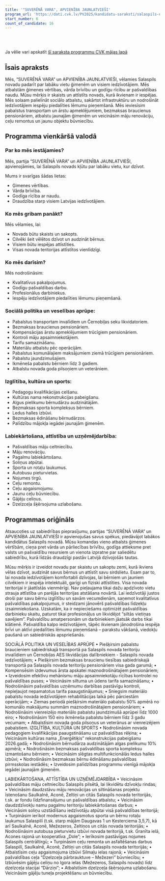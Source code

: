 ```yaml
---
title: '"SUVERĒNĀ VARA", APVIENĪBA JAUNLATVIEŠI'
program_url: 'https://dati.cvk.lv/PV2025/kandidatu-saraksti/salaspils-novads/suverena-vara-apvieniba-jaunlatviesi'
start_number: 6
count_of_candidate: 16
---
```



<Badge text="Ģimenes vērtības" variant="note" size="small" /> <Badge text="Pašvaldības līdzekļu optimizācija" variant="note" size="small" /> <Badge text="Sociālā atbalsta palielināšana" variant="note" size="small" /> <Badge text="Infrastruktūras attīstība" variant="note" size="small" /> <Badge text="Iedzīvotāju līdzdalība" variant="note" size="small" />

<br/><br/> 

<Card title='Šis ir mākslīga intelekta ģenerēts apraksts' icon='starlight'>
    Ja vēlie vari apskatīt <a href={frontmatter.program_url} target='_blank'>šī saraksta programmu CVK mājas lapā</a>
    </Card>

## Īsais apraksts

Mēs, “SUVERĒNĀ VARA” un APVIENĪBA JAUNLATVIEŠI, vēlamies Salaspils novadu padarīt par labāku vietu ģimenēm un visiem iedzīvotājiem. Mēs atbalstām ģimenes vērtības, vārda brīvību un godīgu rīcību ar pašvaldības naudu. Mūsu mērķis ir skaists un attīstīts novads, kurā ikvienam ir iespējas. Mēs solaam palielināt sociālo atbalstu, sakārtot infrastruktūru un nodrošināt iedzīvotājiem iespēju piedalīties lēmumu pieņemšanā. Mēs ieviesīsim pabalstus transportam un ārstu apmeklējumiem, bezmaksas braucienus pensionāriem, atbalstu jaunajām ģimenēm un veicināsim māju renovāciju, ceļu remontus un jaunu objektu būvniecību.

## Programma vienkāršā valodā

### Par ko mēs iestājamies?

Mēs, partija “SUVERĒNĀ VARA” un APVIENĪBA JAUNLATVIEŠI, apvienojāmies, lai Salaspils novads kļūtu par labāku vietu, kur dzīvot.

Mums ir svarīgas šādas lietas:

*   Ģimenes vērtības.
*   Vārda brīvība.
*   Godīga rīcība ar naudu.
*   Draudzība starp visiem Latvijas iedzīvotājiem.

### Ko mēs gribam panākt?

Mēs vēlamies, lai:

*   Novads būtu skaists un sakopts.
*   Cilvēki šeit vēlētos dzīvot un audzināt bērnus.
*   Visiem būtu iespējas attīstīties.
*   Visas novada teritorijas attīstītos vienlīdzīgi.

### Ko mēs darīsim?

Mēs nodrošināsim:

*   Kvalitatīvus pakalpojumus.
*   Godīgu pašvaldības darbu.
*   Profesionālus darbiniekus.
*   Iespēju iedzīvotājiem piedalīties lēmumu pieņemšanā.

### Sociālā politika un veselības aprūpe:

*   Pabalstus transportam invalīdiem un Černobiļas seku likvidatoriem.
*   Bezmaksas braucienus pensionāriem.
*   Kompensācijas ārstu apmeklējumiem trūcīgiem pensionāriem.
*   Kontroli māju apsaimniekotājiem.
*   Tarifu samazināšanu.
*   Materiālu atbalstu pēc operācijām.
*   Pabalstus komunālajiem maksājumiem ziemā trūcīgiem pensionāriem.
*   Pabalstu jaundzimušajiem.
*   Ikmēneša pabalstu bērniem līdz 3 gadiem.
*   Atbalstu novada goda pilsoņiem un veterāniem.

### Izglītība, kultūra un sports:

*   Pedagogu kvalifikācijas celšanu.
*   Kultūras nama rekonstrukcijas pabeigšanu.
*   Algus pielikumu bērnudārzu audzinātājām.
*   Bezmaksas sporta kompleksus bērniem.
*   Ledus halles izbūvi.
*   Bezmaksas ēdināšanu bērnudārzos.
*   Palīdzību mājokļa iegādei jaunajām ģimenēm.

### Labiekārtošana, attīstība un uzņēmējdarbība:

*   Pašvaldības māju celtniecību.
*   Māju renovāciju.
*   Pagalmu labiekārtošanu.
*   Soliņus atpūtai.
*   Sporta un rotaļu laukumus.
*   Autobusu pieturvietas.
*   Nojumes tirgū.
*   Ceļu remontu.
*   Ceļu apgaismojumu.
*   Jaunu ceļu būvniecību.
*   Gājēju celiņus.
*   Dzelzceļa šķērsojuma uzlabošanu.

## Programmas oriģināls

Atsaucoties uz sabiedrības pieprasījumu, partijas “SUVERĒNĀ VARA” un APVIENĪBA JAUNLATVIEŠI ir apvienojušas savus spēkus, piedāvājot labākos kandidātus Salaspils novadā.
Mūsu komandas vieno atbalsts ģimenes vērtībām, cieņa pret vārda un pārliecības brīvību, godīga attieksme pret valsts un pašvaldību resursiem un vienota izpratne par saliedētu sabiedrību, kurā līdzās draudzīgi pastāv Latvijā dzīvojošās tautas.

Mūsu mērķis ir izveidot novadu par skaistu un sakoptu zemi, kurā ikviens vēlas dzīvot, audzināt savus bērnus un attīstīt savu sirdslietu. Esam par to, lai novada iedzīvotājiem komfortabli dzīvojas, lai bērniem un jauniem cilvēkiem ir iespēja intelektuāli, garīgi un fiziski attīstīties.
Visa novada teritorijai ir jāattīstās vienmērīgi. Nav pieļaujama tikai dažu apdzīvoto vietu strauja attīstība un parējās teritorijas atstāšana novārtā.
Lai iedzīvotāji justos droši par savu bērnu izglītību un savām vecumdienām, saņemot kvalitatīvus pašvaldības pakalpojumus, ir steidzami jānovērš pašvaldības līdzekļu izsaimniekošana. Uzskatām, ka ir nepieciešams optimizēt pašvaldības darbinieku skaitu, paturot tikai profesionāļus un likvidējot “siltās vietiņas savējiem”. Pašvaldību amatpersonām un darbiniekiem jāatsāk darbs tikai klātienē.
Pašvaldība kalpo iedzīvotājiem, tāpēc ikvienam jānodrošina iespēja brīvi un aktīvi piedalīties lēmumu pieņemšanā – parakstu vākšanā, viedokļu paušanā un sabiedriskās apspriešanās.

SOCIĀLĀ POLITIKA UN VESELĪBAS APRŪPE
• Piešķirsim pabalstu braucieniem sabiedriskajā transportā pa Salaspils novada teritoriju invalīdiem un Černobiļas AES likvidācijas dalībniekiem - Salaspils novada iedzīvotājiem;
• Piešķirsim bezmaksas braucienu tiesības sabiedriskajā transportā pa Salaspils novada teritoriju pensionāriem visa gada garumā;
• Kompensēsim izdevumus ārsta apskatei maznodrošinātajiem pensionāriem;
• Izveidosim efektīvu mehānismu māju apsaimniekotāju rīcības kontrolei no pašvaldības puses;
• Veicināsim siltuma un ūdens tarifa samazināšanu;
• Nodrošināsim pašvaldības uzņēmumu darbības pastāvīgu kontroli, nepieļaujot nepamatotus tarifa paaugstinājumus;
• Sniegsim materiālo pabalstu novada iedzīvotājiem rehabilitācijas laikā pēc pārciestām operācijām;
• Ziemas periodā piešķirsim materiālo pabalstu 50% apmērā no komunālo maksājumu summām maznodrošinātajiem pensionāriem;
• Nodrošināsim vienreizējo materiālo pabalstu jaundzimušā aprūpei līdz 1000 eiro;
• Nodrošināsim 150 eiro ikmēneša pabalstu bērniem līdz 3 gadu vecumam;
• Atbalstīsim novada goda pilsoņus un veterānus ar vienreizējiem pabalstiem.
IZGLĪTĪBA, KULTŪRA UN SPORTS
• Nodrošināsim novada pedagogiem kvalifikācijas paaugstināšanu uz pašvaldības rēķina;
• Veicināsim kultūras nama „Enerģētiķis” rekonstrukcijas pabeigšanu 2026.gadā;
• Nodrošināsim bērnudārza audzinātājām algas pielikumu 10% apmērā;
• Nodrošināsim bezmaksas pašvaldības sporta kompleksu izmantošanu bērniem;
• Veicināsim slēgtas multifunkcionālās ledus halles izbūvi;
• Nodrošināsim bezmaksas bērnu ēdināšanu pašvaldības pirmsskolas iestādēs;
• Izveidosim palīdzības programmu vienīgā mājokļa iegādei jaunajām ģimenēm.

LABIEKĀRTOŠANA, ATTĪSTĪBA UN UZŅĒMĒJDARBĪBA
• Veicināsim pašvaldības māju celtniecību Salaspils pilsētā, lai likvidētu dzīvokļu rindas;
• Veicināsim daudzstāvu māju renovācijas un siltināšanas projektu īstenošanu Saulkalnē, Aconē, Zeltiņi un citās Salaspils novada teritorijās, t.sk. ar fondu līdzfinansējumu un pašvaldības atbalstu;
• Veicināsim daudzdzīvokļu namu pagalmu teritoriju labiekārtošanas darbus;
• Veicināsim soliņu uzstādīšanu iedzīvotāju atpūtai visā pašvaldības teritorijā;
• Turpināsim ierīkot modernus apgaismotus sporta un bērnu rotaļu laukumus Salaspilī (t.sk. starp mājām Daugavas 1 un Ķesterciema 3,5,7), kā arī Saulkalnē, Aconē, Mežezeros, Zeltiņos un citās novada teritorijās;
• Nodrošināsim autobusa pieturvietu izbūvi novada teritorijā, t.sk. Granīta ielā, Acones rajonā un kooperatīva „Dole”;
• Ierīkosim pastāvīgas nojumes Salaspils centrāltirgū;
• Turpināsim ceļu remonta un asfaltēšanas darbus Salaspilī, Saulkalnē, Aconē, Zeltiņi un citās Salaspils novada teritorijās;
• Atbalstīsim ceļu apgaismojuma izbūvi Silmaļu ielas rajonā;
• Veicināsim pašvaldības ceļa “Dzelzceļa pārbrauktuve – Mežezeri” būvniecību;
• Izbūvēsim gājēju celiņu no Igora ielas (Mežezeros, Salaspils novads) līdz dzelzceļa stacijai “Dārziņi”;
• Atbalstīsim dzelzceļa šķērsojuma uzlabošanu. Veicināsim gājēju tuneļa projektēšanu un būvniecību.
